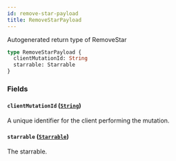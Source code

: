 ```yaml
---
id: remove-star-payload
title: RemoveStarPayload
---
```


Autogenerated return type of RemoveStar

```graphql
type RemoveStarPayload {
  clientMutationId: String
  starrable: Starrable
}
```

### Fields

#### `clientMutationId` ([`String`](/docs/api/scalars/string))

A unique identifier for the client performing the mutation.

#### `starrable` ([`Starrable`](/docs/api/interfaces/starrable))

The starrable.
